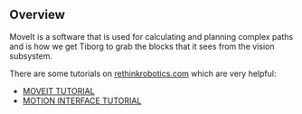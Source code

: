 ## Overview

MoveIt is a software that is used for calculating and planning complex paths and is how we get Tiborg to grab the blocks that it sees from the vision subsystem.

There are some tutorials on [rethinkrobotics.com](https://rethinkrobotics.com) which are very helpful:

- [MOVEIT TUTORIAL](https://sdk.rethinkrobotics.com/intera/MoveIt_Tutorial)
- [MOTION INTERFACE TUTORIAL](https://sdk.rethinkrobotics.com/intera/Motion_Interface_Tutorial)
